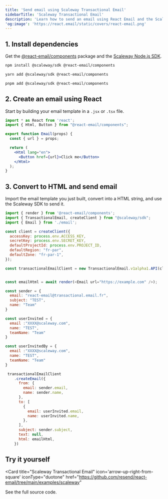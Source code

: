 ```yaml
---
title: 'Send email using Scaleway Transactional Email'
sidebarTitle: 'Scaleway Transactional Email'
description: 'Learn how to send an email using React Email and the Scaleway Node.js SDK.'
'og:image': 'https://react.email/static/covers/react-email.png'
---
```


## 1. Install dependencies

Get the [@react-email/components](https://www.npmjs.com/package/@react-email/components) package and the [Scaleway Node.js SDK](https://www.npmjs.com/package/@scaleway/sdk).

<CodeGroup>

```sh npm
npm install @scaleway/sdk @react-email/components
```

```sh yarn
yarn add @scaleway/sdk @react-email/components
```

```sh pnpm
pnpm add @scaleway/sdk @react-email/components
```

</CodeGroup>

## 2. Create an email using React

Start by building your email template in a `.jsx` or `.tsx` file.

```jsx email.jsx
import * as React from 'react';
import { Html, Button } from "@react-email/components";

export function Email(props) {
  const { url } = props;

  return (
    <Html lang="en">
      <Button href={url}>Click me</Button>
    </Html>
  );
}
```

## 3. Convert to HTML and send email

Import the email template you just built, convert into a HTML string, and use the Scaleway SDK to send it.

<CodeGroup>

```js React
import { render } from '@react-email/components';
import { TransactionalEmail, createClient } from "@scaleway/sdk";
import { Email } from './email';

const client = createClient({
  accessKey: process.env.ACCESS_KEY,
  secretKey: process.env.SECRET_KEY,
  defaultProjectId: process.env.PROJECT_ID,
  defaultRegion: "fr-par",
  defaultZone: "fr-par-1",
});

const transactionalEmailClient = new TransactionalEmail.v1alpha1.API(client);


const emailHtml = await render(<Email url="https://example.com" />);

const sender = {
  email: "react-email@transactional.email.fr",
  subject: "TEST",
  name: "Team"
}

const userInvited = {
  email :"XXXX@scaleway.com",
  name: "TEST",
  teamName: "Team"
}

const userInvitedBy = {
  email :"XXXX@scaleway.com",
  name: "TEST",
  teamName: "Team"
}

 transactionalEmailClient
    .createEmail({
      from: {
        email: sender.email,
        name: sender.name,
      },
      to: [
        {
          email: userInvited.email,
          name: userInvited.name,
        },
      ],
      subject: sender.subject,
      text: null,
      html: emailHtml,
    })
```

</CodeGroup>

## Try it yourself

<Card
  title="Scaleway Transactional Email"
  icon='arrow-up-right-from-square'
  iconType="duotone"
  href="https://github.com/resend/react-email/tree/main/examples/scaleway"
>
  See the full source code.
</Card>
